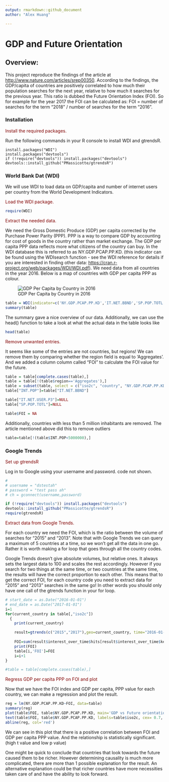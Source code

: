 ```yaml
---
output: rmarkdown::github_document
author: "Alex Huang"

---
```

GDP and Future Orientation
========================================================

## Overview:

This project reproduce the findings of the article at <http://www.nature.com/articles/srep00350>. According to the findings, the GDP/capita of countries are positively correlated to how much their population searches for the next year, relative to how much it searches for the previous year. This ratio is dubbed the Future Orientation Index (FOI). So for example for the year 2017 the FOI can be calculated as: FOI = number of searches for the term "2018" / number of searches for the term "2016".


### Installation

<span style="color:maroon">
Install the required packages.
<span>

Run the following commands in your R console to install WDI and gtrendsR.

```
install.packages("WDI")
install.packages("devtools")
if (!require("devtools")) install.packages("devtools")
devtools::install_github("PMassicotte/gtrendsR")
```

### World Bank Dat (WDI)

We will use WDI to load data on GDP/capita and number of internet users per country from the World Development Indicators.

<span style="color:maroon">
Load the WDI package.
<span>

```r
require(WDI)
```

<span style="color:maroon">
Extract the needed data.
</span>

We need the Gross Domestic Produce (GDP) per capita corrected by the Purchase Power Parity (PPP). PPP is a way to compare GDP by accounting for cost of goods in the country rather than market exchange. The GDP per capita PPP data reflects more what citizens of the country can buy. In the WDI database this is referred to as NY.GDP.PCAP.PP.KD. (this indicator can be found using the WDIsearch function - see the WDI reference for details if you are interested in finding other data: <https://cran.r-project.org/web/packages/WDI/WDI.pdf>). We need data from all countries in the year 2016. Below is a map of countries with GDP per capita PPP as colour.

![GDP Per Capita by Country in 2016](GDPPPP.png)

```r
table = WDI(indicator=c('NY.GDP.PCAP.PP.KD','IT.NET.BBND','SP.POP.TOTL'), country='all', start = 2016, end = 2016, extra = TRUE)
summary(table)
```

The summary gave a nice overview of our data. Additionally, we can use the head() function to take a look at what the actual data in the table looks like

```r
head(table)
```

<span style="color:maroon">
Remove unwanted entries.
<span>

It seems like some of the entries are not countries, but regions! We can remove them by comparing whether the region field is equal to 'Aggregates'. And we added a column column called "FOI" to calculate the FOI value for the future.


```r
table = table[complete.cases(table),]
table = table[!(table$region=='Aggregates'),]
table = subset(table, select = c("iso2c", "country", "NY.GDP.PCAP.PP.KD", "IT.NET.BBND", "SP.POP.TOTL"))
table["INT.POP"]=table["IT.NET.BBND"]

table["IT.NET.USER.P3"]=NULL
table["SP.POP.TOTL"]=NULL

table$FOI = NA
```

Additionally, countries with less than 5 million inhabitants are removed. The article mentioned above did this to remove outliers
```r
table=table[!(table$INT.POP<5000000),]
```


### Google Trends

<span style="color:maroon">
Set up gtrendsR
<span>

Log in to Google using your username and password. code not shown.


```r
# 
# username = "dstestah"
# password = "test pass ah"
# ch = gconnect(username,password)

if (!require("devtools")) install.packages("devtools")
devtools::install_github("PMassicotte/gtrendsR")
require(gtrendsR)
```

<span style="color:maroon">
Extract data from Google Trends.
<span>

For each country we need the FOI, which is the ratio between the volume of searches for "2015" and "2013". Note that with Google Trends we can query a maximum of 5 countries at a time, so we won't get all the data in one go. Rather it is worth making a for loop that goes through all the country codes.

Google Trends doesn't give absolute volumes, but relative ones. It always sets the largest data to 100 and scales the rest accordingly. However if you search for two things at the same time, or two countries at the same time, the results will have the correct proportion to each other. This means that to get the correct FOI, for each country code you need to extract data for "2015" and "2013" searches in the same go! In other words you should only have one call of the gtrends function in your for loop.

```r
# start_date = as.Date("2016-01-01")
# end_date = as.Date("2017-01-01")
i=1
for(current_country in table[,"iso2c"])
  {
    print(current_country)

    result=gtrends(c("2015","2017"),geo=current_country, time="2016-01-01 2017-01-01")
    
    FOI=sum(result$interest_over_time$hits[result$interest_over_time$keyword=='2017'])/sum(result$interest_over_time$hits[result$interest_over_time$keyword=='2015'])
    print(FOI)
    table[i,'FOI']=FOI
    i=i+1
}

#table = table[complete.cases(table),]
```

<span style="color:maroon">
Regress GDP per capita PPP on FOI and plot
<span>

Now that we have the FOI index and GDP per capita, PPP value for each country, we can make a regression and plot the result. 

```r
reg = lm(NY.GDP.PCAP.PP.KD~FOI, data=table)
summary(reg)
plot(table$FOI, table$NY.GDP.PCAP.PP.KD, main='GDP vs Future orientation', ylab='GDP per capita PPP', xlab='Future Orientation Index')
text(table$FOI, table$NY.GDP.PCAP.PP.KD, labels=table$iso2c, cex= 0.7, pos=3)
abline(reg, col='red')
```

We can see in this plot that there is a positive correlation between FOI and GDP per capita PPP value. And the relationship is statistically significant. (high t value and low p value)

One might be quick to conclude that countries that look towards the future caused them to be richer. However determining causality is much more complicated, there are more than 1 possible explanation for the result. An alternative explanation could be that richer countries have more necessities taken care of and have the ability to look forward.




